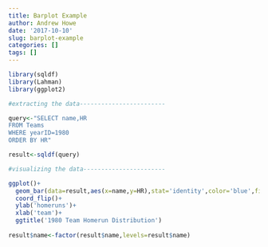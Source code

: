 ```yaml
---
title: Barplot Example
author: Andrew Howe
date: '2017-10-10'
slug: barplot-example
categories: []
tags: []
---
```


```r
library(sqldf)
library(Lahman)
library(ggplot2)
```

```r
#extracting the data------------------------

query<-"SELECT name,HR
FROM Teams
WHERE yearID=1980
ORDER BY HR"

result<-sqldf(query)

#visualizing the data-----------------------

ggplot()+
  geom_bar(data=result,aes(x=name,y=HR),stat='identity',color='blue',fill='white')+
  coord_flip()+
  ylab('homeruns')+
  xlab('team')+
  ggtitle('1980 Team Homerun Distribution')
  
result$name<-factor(result$name,levels=result$name)
```

